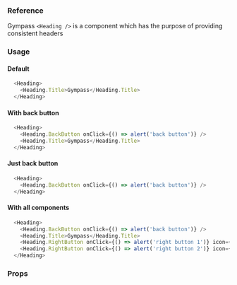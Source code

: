 ### Reference

Gympass `<Heading />` is a component which has the purpose of providing consistent headers

### Usage

#### Default

```javascript
  <Heading>
    <Heading.Title>Gympass</Heading.Title>
  </Heading>
```

#### With back button

```javascript
  <Heading>
    <Heading.BackButton onClick={() => alert('back button')} />
    <Heading.Title>Gympass</Heading.Title>
  </Heading>
```


#### Just back button

```javascript
  <Heading>
    <Heading.BackButton onClick={() => alert('back button')} />
  </Heading>
```

#### With all components

```javascript
  <Heading>
    <Heading.BackButton onClick={() => alert('back button')} />
    <Heading.Title>Gympass</Heading.Title>
    <Heading.RightButton onClick={() => alert('right button 1')} icon={Upload2} />
    <Heading.RightButton onClick={() => alert('right button 2')} icon={Whatsapp} />
  </Heading>
```

### Props

<PropsTable component="Heading" platform="web" />
